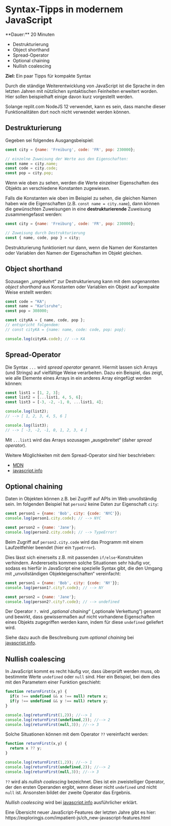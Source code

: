 
# Syntax-Tipps in modernem JavaScript

<Callout>  
  **Dauer:** 20 Minuten

  - Destrukturierung
  - Object shorthand
  - Spread-Operator
  - Optional chaining 
  - Nullish coalescing

  **Ziel:** Ein paar Tipps für kompakte Syntax
</Callout>

Durch die ständige Weiterentwicklung von
JavaScript ist die Sprache in den letzten 
Jahren mit nützlichen syntaktischen 
Feinheiten erweitert worden. Hier sollen 
beispielhaft einige davon kurz vorgestellt werden.

<Callout type="warning" emoji="‼️">
Solange replit.com NodeJS 12 verwendet, kann
es sein, dass manche dieser Funktionalitäten
dort noch nicht verwendet werden können.
</Callout>

## Destrukturierung

Gegeben sei folgendes Ausgangsbeispiel:

```js
const city = {name: 'Freiburg', code: 'FR', pop: 230000};

// einzelne Zuweisung der Werte aus den Eigenschaften:
const name = city.name;
const code = city.code;
const pop = city.pop;
```

Wenn wie oben zu sehen, werden die Werte 
einzelner Eigenschaften des Objekts an 
verschiedene Konstanten zugewiesen.

Falls die Konstanten wie oben im Beispiel 
zu sehen, die gleichen Namen haben wie die
Eigenschaften (z.B. `const name = city.name`),
dann können die gewünschten Zuweisungen in
eine **destrukturierende** Zuweisung 
zusammengefasst werden:

```js
const city = {name: 'Freiburg', code: 'FR', pop: 230000};

// Zuweisung durch Destrukturierung
const { name, code, pop } = city;
```

<Callout type="warning">
Destrukturierung funktioniert nur dann, wenn
die Namen der Konstanten oder Variablen den
Namen der Eigenschaften im Objekt gleichen.
</Callout>

## Object shorthand

Sozusagen „umgekehrt“ zur Destrukturierung
kann mit dem sogenannten _object shorthand_
aus Konstanten oder Variablen ein Objekt
auf kompakte Weise erstellt werden:

```js
const code = "KA";
const name = "Karlsruhe";
const pop = 308000;

const cityKA = { name, code, pop };
// entspricht folgendem:
// const cityKA = {name: name, code: code, pop: pop};

console.log(cityKA.code); // --> KA
```

## Spread-Operator

Die Syntax `...` wird _spread operator_ genannt.
Hiermit lassen sich Arrays (und Strings) auf
vielfältige Weise verarbeiten. Dazu ein Beispiel,
das zeigt, wie alle Elemente eines Arrays in 
ein anderes Array eingefügt werden können:

```js
const list1 = [1, 2, 3];
const list2 = [...list1, 4, 5, 6];
const list3 = [-3, -2, -1, 0, ...list1, 4];

console.log(list2);
// --> [ 1, 2, 3, 4, 5, 6 ]

console.log(list3); 
// --> [ -3, -2, -1, 0, 1, 2, 3, 4 ]
```

Mit `...list1` wird das Arrays sozusagen
„ausgebreitet“ (daher _spread operator_).

Weitere Möglichkeiten mit dem Spread-Operator
sind hier beschrieben:

- [MDN](https://developer.mozilla.org/en-US/docs/Web/JavaScript/Reference/Operators/Spread_syntax)
- [javascript.info](https://javascript.info/rest-parameters-spread)

## Optional chaining 

Daten in Objekten können z.B. bei Zugriff
auf APIs im Web unvollständig sein. Im
folgenden Beispiel hat `person2` keine Daten
zur Eigenschaft `city`:

```js
const person1 = {name: 'Bob', city: {code: 'NYC'}};
console.log(person1.city.code); // --> NYC

const person2 = {name: 'Jane'};
console.log(person2.city.code); // --> TypeError!
```

Beim Zugriff auf `person2.city.code` wird
das Programm mit einem Laufzeitfehler beendet 
(hier ein `TypeError`). 

Dies lässt sich einerseits z.B. mit passenden 
`if/else`-Konstrukten verhindern. Andererseits
kommen solche Situationen sehr häufig vor,
sodass es hierfür in JavaScript eine spezielle
Syntax gibt, die den Umgang mit „unvollständigen 
Objekteigenschaften“ vereinfacht:

```js
const person1 = {name: 'Bob', city: {code: 'NY'}};
console.log(person1?.city?.code); // --> NY

const person2 = {name: 'Jane'};
console.log(person2?.city?.code); // --> undefined
```

Der Operator `?.` wird „_optional chaining_“
(„optionale Verkettung“) genannt und bewirkt,
dass gewissermaßen auf nicht vorhandene 
Eigenschaften eines Objekts zugegriffen werden
kann, indem für diese `undefined` geliefert wird.

Siehe dazu auch die Beschreibung zum
_optional chaining_ bei 
[javascript.info](https://javascript.info/optional-chaining).

## Nullish coalescing

In JavaScript kommt es recht häufig vor,
dass überprüft werden muss, ob bestimmte Werte 
`undefined` oder `null` sind. Hier ein Beispiel,
bei dem dies mit den Parametern einer Funktion 
geschieht:

```js
function returnFirst(x,y) {
  if(x !== undefined && x !== null) return x;
  if(y !== undefined && y !== null) return y;
}

console.log(returnFirst(1,2)); //--> 1
console.log(returnFirst(undefined,2)); //--> 2
console.log(returnFirst(null,3)); //--> 3
```

Solche Situationen können mit dem Operator
`??` vereinfacht werden:

```js
function returnFirst(x,y) {
  return x ?? y;
}

console.log(returnFirst(1,2)); //--> 1
console.log(returnFirst(undefined,2)); //--> 2
console.log(returnFirst(null,3)); //--> 3
```

`??` wird als _nullish coalescing_ bezeichnet.
Dies ist ein zweistelliger Operator, der den
ersten Operanden ergibt, wenn dieser nicht
`undefined` und nicht `null` ist. Ansonsten
bildet der zweite Operator das Ergebnis.

_Nullish coalescing_ wird bei
[javascript.info](https://javascript.info/nullish-coalescing-operator) ausführlicher
erklärt.

<Callout type="warning">
Eine Übersicht neuer JavaScript-Features
der letzten Jahre gibt es hier: 
https://exploringjs.com/impatient-js/ch_new-javascript-features.html
</Callout>
